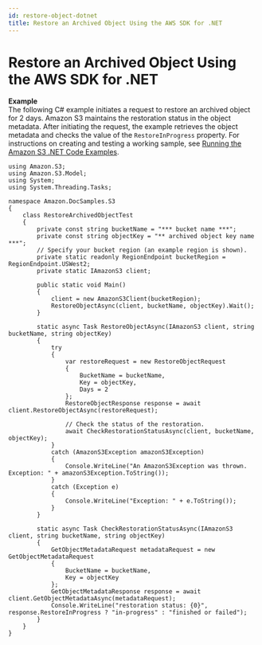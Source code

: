 ```yaml
---
id: restore-object-dotnet
title: Restore an Archived Object Using the AWS SDK for .NET
---
```

# Restore an Archived Object Using the AWS SDK for \.NET<a name="restore-object-dotnet"></a>

**Example**  
The following C\# example initiates a request to restore an archived object for 2 days\. Amazon S3 maintains the restoration status in the object metadata\. After initiating the request, the example retrieves the object metadata and checks the value of the `RestoreInProgress` property\. For instructions on creating and testing a working sample, see [Running the Amazon S3 \.NET Code Examples](UsingTheMPDotNetAPI.md#TestingDotNetApiSamples)\.  

```
using Amazon.S3;
using Amazon.S3.Model;
using System;
using System.Threading.Tasks;

namespace Amazon.DocSamples.S3
{
    class RestoreArchivedObjectTest
    {
        private const string bucketName = "*** bucket name ***"; 
        private const string objectKey = "** archived object key name ***";
        // Specify your bucket region (an example region is shown).
        private static readonly RegionEndpoint bucketRegion = RegionEndpoint.USWest2;
        private static IAmazonS3 client;

        public static void Main()
        {
            client = new AmazonS3Client(bucketRegion);
            RestoreObjectAsync(client, bucketName, objectKey).Wait();
        }

        static async Task RestoreObjectAsync(IAmazonS3 client, string bucketName, string objectKey)
        {
            try
            {
                var restoreRequest = new RestoreObjectRequest
                {
                    BucketName = bucketName,
                    Key = objectKey,
                    Days = 2
                };
                RestoreObjectResponse response = await client.RestoreObjectAsync(restoreRequest);

                // Check the status of the restoration.
                await CheckRestorationStatusAsync(client, bucketName, objectKey);
            }
            catch (AmazonS3Exception amazonS3Exception)
            {
                Console.WriteLine("An AmazonS3Exception was thrown. Exception: " + amazonS3Exception.ToString());
            }
            catch (Exception e)
            {
                Console.WriteLine("Exception: " + e.ToString());
            }
        }

        static async Task CheckRestorationStatusAsync(IAmazonS3 client, string bucketName, string objectKey)
        {
            GetObjectMetadataRequest metadataRequest = new GetObjectMetadataRequest
            {
                BucketName = bucketName,
                Key = objectKey
            };
            GetObjectMetadataResponse response = await client.GetObjectMetadataAsync(metadataRequest);
            Console.WriteLine("restoration status: {0}", response.RestoreInProgress ? "in-progress" : "finished or failed");
        }
    }
}
```